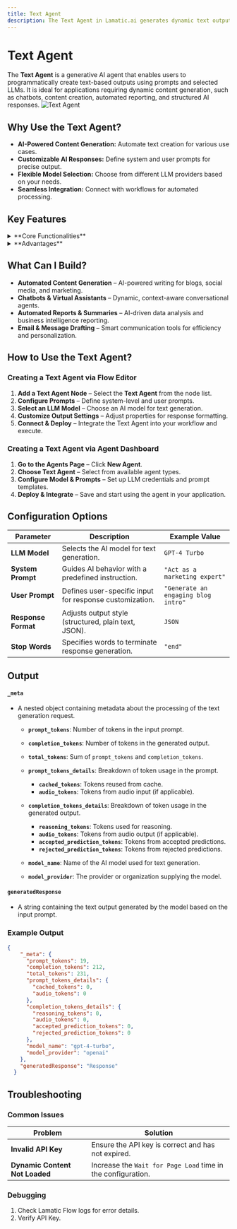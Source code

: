 ```yaml
---
title: Text Agent
description: The Text Agent in Lamatic.ai generates dynamic text outputs using customizable prompts and LLM models.
---
```


# **Text Agent**

The **Text Agent** is a generative AI agent that enables users to programmatically create text-based outputs using prompts and selected LLMs. It is ideal for applications requiring dynamic content generation, such as chatbots, content creation, automated reporting, and structured AI responses.
![Text Agent](./img/text-agent.webp)


## **Why Use the Text Agent?**

- **AI-Powered Content Generation:** Automate text creation for various use cases.
- **Customizable AI Responses:** Define system and user prompts for precise output.
- **Flexible Model Selection:** Choose from different LLM providers based on your needs.
- **Seamless Integration:** Connect with workflows for automated processing.


## **Key Features**

<details>
<summary>**Core Functionalities**</summary>

1. **Generative Model Selection** – Choose from multiple LLM providers and configure API credentials.  
2. **Customizable Prompts** – Define user and system prompts for tailored AI responses.  
3. **System Prompt Definition** – Guide AI behavior with context-aware instructions.  
4. **Advanced Properties Management** – Fine-tune outputs with additional configuration options.  

</details>

<details>
<summary>**Advantages**</summary>

1. **Flexibility** – Supports multiple LLMs, enabling diverse AI-powered applications.  
2. **User-Friendly Interface** – Easily configure prompt settings for quick deployment.  
3. **Enhanced Control** – Customize AI behavior through structured prompt templates.  
4. **Scalability** – Reuse and adapt prompt templates for various workflows.  

</details>


## **What Can I Build?**

- **Automated Content Generation** – AI-powered writing for blogs, social media, and marketing.  
- **Chatbots & Virtual Assistants** – Dynamic, context-aware conversational agents.  
- **Automated Reports & Summaries** – AI-driven data analysis and business intelligence reporting.  
- **Email & Message Drafting** – Smart communication tools for efficiency and personalization.  


## **How to Use the Text Agent?**

### **Creating a Text Agent via Flow Editor**
1. **Add a Text Agent Node** – Select the **Text Agent** from the node list.  
2. **Configure Prompts** – Define system-level and user prompts.  
3. **Select an LLM Model** – Choose an AI model for text generation.  
4. **Customize Output Settings** – Adjust properties for response formatting.  
5. **Connect & Deploy** – Integrate the Text Agent into your workflow and execute.  

### **Creating a Text Agent via Agent Dashboard**
1. **Go to the Agents Page** – Click **New Agent**.  
2. **Choose Text Agent** – Select from available agent types.  
3. **Configure Model & Prompts** – Set up LLM credentials and prompt templates.  
4. **Deploy & Integrate** – Save and start using the agent in your application.  


## **Configuration Options**

| **Parameter**        | **Description**                                        | **Example Value** |
|----------------------|--------------------------------------------------------|-------------------|
| **LLM Model**       | Selects the AI model for text generation.               | `GPT-4 Turbo` |
| **System Prompt**   | Guides AI behavior with a predefined instruction.       | `"Act as a marketing expert"` |
| **User Prompt**     | Defines user-specific input for response customization. | `"Generate an engaging blog intro"` |
| **Response Format** | Adjusts output style (structured, plain text, JSON).    | `JSON` |
| **Stop Words**      | Specifies words to terminate response generation.       | `"end"` |


## Output

#### `_meta`
- A nested object containing metadata about the processing of the text generation request.

  - **`prompt_tokens`**: Number of tokens in the input prompt.
  - **`completion_tokens`**: Number of tokens in the generated output.
  - **`total_tokens`**: Sum of `prompt_tokens` and `completion_tokens`.

  - **`prompt_tokens_details`**: Breakdown of token usage in the prompt.
    - **`cached_tokens`**: Tokens reused from cache.
    - **`audio_tokens`**: Tokens from audio input (if applicable).

  - **`completion_tokens_details`**: Breakdown of token usage in the generated output.
    - **`reasoning_tokens`**: Tokens used for reasoning.
    - **`audio_tokens`**: Tokens from audio output (if applicable).
    - **`accepted_prediction_tokens`**: Tokens from accepted predictions.
    - **`rejected_prediction_tokens`**: Tokens from rejected predictions.

  - **`model_name`**: Name of the AI model used for text generation.
  - **`model_provider`**: The provider or organization supplying the model.

#### `generatedResponse`
- A string containing the text output generated by the model based on the input prompt.


### Example Output

```json
{
    "_meta": {
      "prompt_tokens": 19,
      "completion_tokens": 212,
      "total_tokens": 231,
      "prompt_tokens_details": {
        "cached_tokens": 0,
        "audio_tokens": 0
      },
      "completion_tokens_details": {
        "reasoning_tokens": 0,
        "audio_tokens": 0,
        "accepted_prediction_tokens": 0,
        "rejected_prediction_tokens": 0
      },
      "model_name": "gpt-4-turbo",
      "model_provider": "openai"
    },
    "generatedResponse": "Response"
  }
```

## Troubleshooting

### Common Issues

| **Problem**                    | **Solution**                                                      |
| ------------------------------ | ----------------------------------------------------------------- |
| **Invalid API Key**            | Ensure the API key is correct and has not expired.                |
| **Dynamic Content Not Loaded** | Increase the `Wait for Page Load` time in the configuration.      |

### Debugging
1. Check Lamatic Flow logs for error details.
1. Verify API Key.